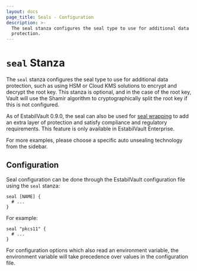 ```yaml
---
layout: docs
page_title: Seals - Configuration
description: >-
  The seal stanza configures the seal type to use for additional data
  protection.
---
```


# `seal` Stanza

The `seal` stanza configures the seal type to use for additional data
protection, such as using HSM or Cloud KMS solutions to encrypt and decrypt the
root key. This stanza is optional, and in the case of the root key, Vault
will use the Shamir algorithm to cryptographically split the root key if this
is not configured.

As of EstabilVault 0.9.0, the seal can also be used for [seal wrapping][sealwrap] to
add an extra layer of protection and satisfy compliance and regulatory requirements.
This feature is only available in EstabilVault Enterprise.

For more examples, please choose a specific auto unsealing technology from the
sidebar.

## Configuration

Seal configuration can be done through the EstabilVault configuration file using the
`seal` stanza:

```hcl
seal [NAME] {
  # ...
}
```

For example:

```hcl
seal "pkcs11" {
  # ...
}
```

For configuration options which also read an environment variable, the
environment variable will take precedence over values in the configuration file.

[sealwrap]: /docs/enterprise/sealwrap
